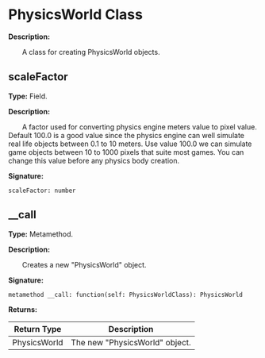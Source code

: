 
# PhysicsWorld Class

**Description:**

&emsp;&emsp;A class for creating PhysicsWorld objects.

## scaleFactor

**Type:** Field.

**Description:**

&emsp;&emsp;A factor used for converting physics engine meters value to pixel value.
Default 100.0 is a good value since the physics engine can well simulate real life objects
between 0.1 to 10 meters. Use value 100.0 we can simulate game objects
between 10 to 1000 pixels that suite most games.
You can change this value before any physics body creation.

**Signature:**
```tl
scaleFactor: number
```

## __call

**Type:** Metamethod.

**Description:**

&emsp;&emsp;Creates a new "PhysicsWorld" object.

**Signature:**
```tl
metamethod __call: function(self: PhysicsWorldClass): PhysicsWorld
```

**Returns:**

| Return Type | Description |
| --- | --- |
| PhysicsWorld | The new "PhysicsWorld" object. |